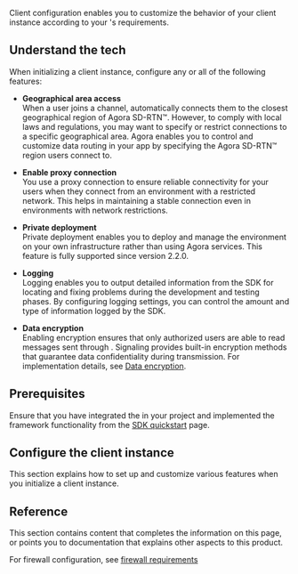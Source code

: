 
Client configuration enables you to customize the behavior of your <Vg k="SIG" /> client instance according to your <Vpl k="CLIENT"/>'s requirements. 

## Understand the tech

When initializing a <Vg k="SIG" /> client instance, configure any or all of the following features:

- **Geographical area access**  
    When a user joins a channel, <Vpd k="SDK" /> automatically connects them to the closest geographical region of Agora SD-RTN™. However, to comply with local laws and regulations, you may want to specify or restrict connections to a specific geographical area. Agora enables you to control and customize data routing in your app by specifying the Agora SD-RTN™ region users connect to.

<PlatformWrapper platform="web">

- **Enable proxy connection**  
    You use a proxy connection to ensure reliable connectivity for your users when they connect from an environment with a restricted network. This helps in maintaining a stable connection even in environments with network restrictions.
</PlatformWrapper>

<PlatformWrapper platform="android, ios, macos, linux-cpp, web">

- **Private deployment**  
    Private deployment enables you to deploy and manage the <Vg k="SIG" /> environment on your own infrastructure rather than using Agora services. This feature is fully supported since version 2.2.0.
</PlatformWrapper>

- **Logging**  
    Logging enables you to output detailed information from the SDK for locating and fixing problems during the development and testing phases. By configuring logging settings, you can control the amount and type of information logged by the SDK.

- **Data encryption**  
    Enabling encryption ensures that only authorized users are able to read messages sent through <Vg k="SIG" />. Signaling provides built-in encryption methods that guarantee data confidentiality during transmission. For implementation details, see [Data encryption](../core-functionality/data-encryption).

## Prerequisites

Ensure that you have integrated the <Vpd k="SDK" /> in your project and implemented the framework functionality from the [SDK quickstart](../get-started/sdk-quickstart) page.

## Configure the client instance

This section explains how to set up and customize various features when you initialize a <Vg k="SIG" /> client instance.

<ProjectImplement/>

## Reference
This section contains content that completes the information on this page, or points you to documentation that explains other aspects to this product.

For firewall configuration, see [firewall requirements](../reference/firewall)